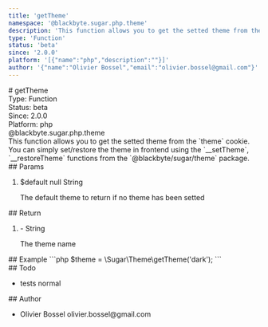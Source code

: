 ```yaml
---
title: 'getTheme'
namespace: '@blackbyte.sugar.php.theme'
description: 'This function allows you to get the setted theme from the `theme` cookie. You can simply set/restore the theme in frontend using the `__setTheme`, `__restoreTheme` functions from the `@blackbyte/sugar/theme` package.'
type: 'Function'
status: 'beta'
since: '2.0.0'
platform: '[{"name":"php","description":""}]'
author: '{"name":"Olivier Bossel","email":"olivier.bossel@gmail.com"}'
---
```


<div class="docmap-mdx">
  # getTheme
  <div class="_metas">
    <div class="_type">
      <span class="_type-label">Type:</span>
      <span class="_type-value">Function</span>
    </div>
    <div class="_status">
      <span class="_status-label">Status:</span>
      <span class="_status-value -beta">beta</span>
    </div>
    <div class="_since">
      <span class="_since-label">Since:</span>
      <span class="_since-value">2.0.0</span>
    </div>
    <div class="_platform">
      <span class="_platform-label">Platform:</span>
      <span class="_platform-value -php">php</span>
    </div>
  </div>
  <div class="_namespace">@blackbyte.sugar.php.theme</div>
  <div class="_description typo-lead typo-format">
    This function allows you to get the setted theme from the `theme` cookie.
    You can simply set/restore the theme in frontend using the `__setTheme`,
    `__restoreTheme` functions from the `@blackbyte/sugar/theme` package.
  </div>
  <div class="_params">
    ## Params
    <ol class="_list">
      <li class="_item">
        <span class="_name">$default</span>
        <span class="_default">null</span> <span class="_type">String</span>
        <p class="_description">
          The default theme to return if no theme has been setted
        </p>
      </li>
    </ol>
  </div>
  <div class="_return">
    ## Return
    <ol class="_list">
      <li class="_item">
        <span class="_default">-</span>
        <span class="_type">String</span>
        <p class="_description">The theme name</p>
      </li>
    </ol>
  </div>
  <div class="_examples">
    ## Example ```php $theme = \Sugar\Theme\getTheme('dark'); ```
  </div>
  <div class="_todo">
    ## Todo
    <ul class="_list">
      <li class="_item">
        <span class="_description">tests</span>
        <span class="_priority -normal">normal</span>
      </li>
    </ul>
  </div>
  <div class="_author">
    ## Author
    <ul class="_list">
      <li class="_item">
        <span class="_name">Olivier Bossel</span>
        <span class="_email">olivier.bossel@gmail.com</span>
      </li>
    </ul>
  </div>
</div>
